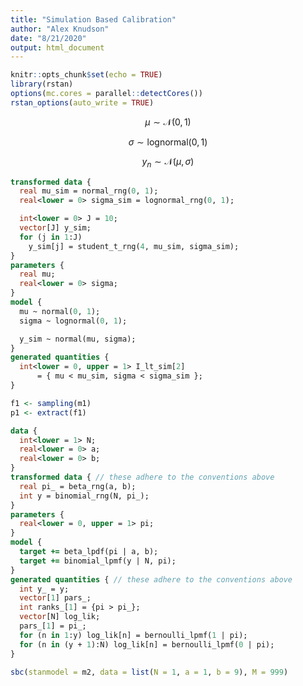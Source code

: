 ```yaml
---
title: "Simulation Based Calibration"
author: "Alex Knudson"
date: "8/21/2020"
output: html_document
---
```


```r
knitr::opts_chunk$set(echo = TRUE)
library(rstan)
options(mc.cores = parallel::detectCores())
rstan_options(auto_write = TRUE)
```

$$
\mu \sim \mathcal{N}(0, 1)
$$

$$
\sigma \sim \mathrm{lognormal}(0, 1)
$$

$$
y_n \sim \mathcal{N}(\mu, \sigma)
$$


```stan
transformed data {
  real mu_sim = normal_rng(0, 1);
  real<lower = 0> sigma_sim = lognormal_rng(0, 1);

  int<lower = 0> J = 10;
  vector[J] y_sim;
  for (j in 1:J)
    y_sim[j] = student_t_rng(4, mu_sim, sigma_sim);
}
parameters {
  real mu;
  real<lower = 0> sigma;
}
model {
  mu ~ normal(0, 1);
  sigma ~ lognormal(0, 1);

  y_sim ~ normal(mu, sigma);
}
generated quantities {
  int<lower = 0, upper = 1> I_lt_sim[2]
      = { mu < mu_sim, sigma < sigma_sim };
}
```



```r
f1 <- sampling(m1)
p1 <- extract(f1)
```


```stan
data {
  int<lower = 1> N;
  real<lower = 0> a;
  real<lower = 0> b;
}
transformed data { // these adhere to the conventions above
  real pi_ = beta_rng(a, b);
  int y = binomial_rng(N, pi_);
}
parameters {
  real<lower = 0, upper = 1> pi;
}
model {
  target += beta_lpdf(pi | a, b);
  target += binomial_lpmf(y | N, pi);
}
generated quantities { // these adhere to the conventions above
  int y_ = y;
  vector[1] pars_;
  int ranks_[1] = {pi > pi_};
  vector[N] log_lik;
  pars_[1] = pi_;
  for (n in 1:y) log_lik[n] = bernoulli_lpmf(1 | pi);
  for (n in (y + 1):N) log_lik[n] = bernoulli_lpmf(0 | pi);
}
```


```r
sbc(stanmodel = m2, data = list(N = 1, a = 1, b = 9), M = 999)
```

